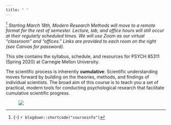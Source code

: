 ```yaml
---
title: " "
---
```


^[{-} `r blogdown::shortcode("courseinfo")`] *Starting March 18th, Modern Research Methods will move to a remote format for the rest of semester. Lecture, lab, and office hours will still occur at their regularly scheduled times. We will use Zoom as our virtual "classroom" and "offices." Links are provided to each room on the right (see Canvas for password).*

This site contains</span> the syllabus, schedule, and resources for PSYCH 85311 (Spring 2020) at Carnegie Mellon University. 

The scientific process is inherently __cumulative__: Scientific understanding moves forward by building on the theories, methods, and findings of individual scientists. The broad aim of this course is to teach you a set of practical, modern tools for conducting psychological research that facilitate  cumulative scientific progress. 

<figure>
[![](/images/human_pyramid.jpg)](/images/misc/human_pyramid.jpg)
</figure>

